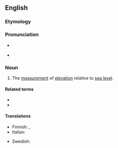 ==English==
{{wikipedia}}

===Etymology===
{{confix|en|hypso|metry}}

===Pronunciation===
* {{a|UK}} {{IPA|en|/hɪpˈsɒm.ə.tɹi/}}
* {{a|US}} {{IPA|en|/hɪpˈsɑm.ə.tɹi/}}

===Noun===
{{en-noun|-}}

# The [[measurement]] of [[elevation]] relative to [[sea level]].

====Related terms====
* {{l|en|hypsometric}}
* {{l|en|hypsometer}}

====Translations====
{{trans-top|measurement of elevation relative to sea level}}
* Finnish: {{t|fi|hypsometria}}, {{t+|fi|korkeudenmittaus}}
* Italian: {{t|it|ipsometria|f}}
{{trans-mid}}
* Swedish: {{t|sv|hypsometri|c}}
{{trans-bottom}}